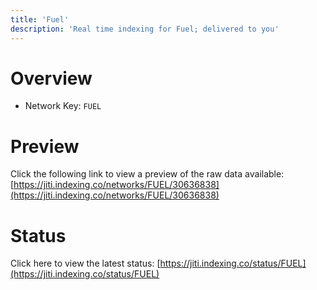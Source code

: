 ```yaml
---
title: 'Fuel'
description: 'Real time indexing for Fuel; delivered to you'
---
```


# Overview
- Network Key: `FUEL`

# Preview
Click the following link to view a preview of the raw data available: [https://jiti.indexing.co/networks/FUEL/30636838](https://jiti.indexing.co/networks/FUEL/30636838)

# Status
Click here to view the latest status: [https://jiti.indexing.co/status/FUEL](https://jiti.indexing.co/status/FUEL)
